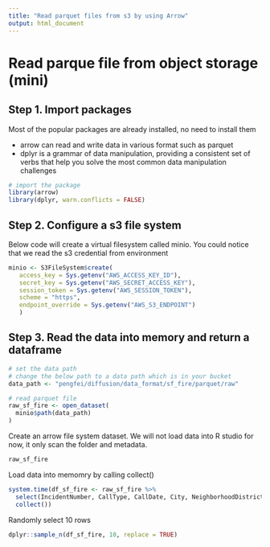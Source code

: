 ```yaml
---
title: "Read parquet files from s3 by using Arrow"
output: html_document
---
```


# Read parque file from object storage (mini)


## Step 1. Import packages

Most of the popular packages are already installed, no need to install them

- arrow can read and write data in various format such as parquet
- dplyr is a grammar of data manipulation, providing a consistent set of 
  verbs that help you solve the most common data manipulation challenges
```r
# import the package
library(arrow)
library(dplyr, warn.conflicts = FALSE)
```

## Step 2. Configure a s3 file system


Below code will create a virtual filesystem called minio. You could notice that we read the s3 credential from environment

```r
minio <- S3FileSystem$create(
   access_key = Sys.getenv("AWS_ACCESS_KEY_ID"),
   secret_key = Sys.getenv("AWS_SECRET_ACCESS_KEY"),
   session_token = Sys.getenv("AWS_SESSION_TOKEN"),
   scheme = "https",
   endpoint_override = Sys.getenv("AWS_S3_ENDPOINT")
   )
```



## Step 3. Read the data into memory and return a dataframe


```r
# set the data path
# change the below path to a data path which is in your bucket 
data_path <- "pengfei/diffusion/data_format/sf_fire/parquet/raw"

# read parquet file
raw_sf_fire <- open_dataset(
  minio$path(data_path)
)

```

Create an arrow file system dataset. We will not load data into R studio for now, it only scan the folder and metadata.

```r
raw_sf_fire
```
Load data into memomry by calling collect()

```r
system.time(df_sf_fire <- raw_sf_fire %>%
  select(IncidentNumber, CallType, CallDate, City, NeighborhoodDistrict) %>%
  collect())
```
Randomly select 10 rows

```r
dplyr::sample_n(df_sf_fire, 10, replace = TRUE)

```
